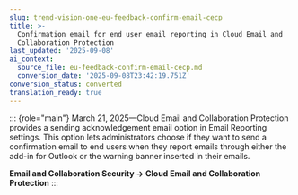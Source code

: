 ```yaml
---
slug: trend-vision-one-eu-feedback-confirm-email-cecp
title: >-
  Confirmation email for end user email reporting in Cloud Email and
  Collaboration Protection
last_updated: '2025-09-08'
ai_context:
  source_file: eu-feedback-confirm-email-cecp.md
  conversion_date: '2025-09-08T23:42:19.751Z'
conversion_status: converted
translation_ready: true
---
```


::: {role="main"}
March 21, 2025—Cloud Email and Collaboration Protection provides a sending acknowledgement email option in Email Reporting settings. This option lets administrators choose if they want to send a confirmation email to end users when they report emails through either the add-in for Outlook or the warning banner inserted in their emails.

**Email and Collaboration Security → Cloud Email and Collaboration Protection**
:::
